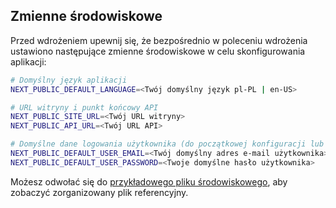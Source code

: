 ## Zmienne środowiskowe

Przed wdrożeniem upewnij się, że bezpośrednio w poleceniu wdrożenia ustawiono następujące zmienne środowiskowe w celu skonfigurowania aplikacji:

```bash
# Domyślny język aplikacji
NEXT_PUBLIC_DEFAULT_LANGUAGE=<Twój domyślny język pl-PL | en-US>

# URL witryny i punkt końcowy API
NEXT_PUBLIC_SITE_URL=<Twój URL witryny>
NEXT_PUBLIC_API_URL=<Twój URL API>

# Domyślne dane logowania użytkownika (do początkowej konfiguracji lub celów testowych)
NEXT_PUBLIC_DEFAULT_USER_EMAIL=<Twój domyślny adres e-mail użytkownika>
NEXT_PUBLIC_DEFAULT_USER_PASSWORD=<Twoje domyślne hasło użytkownika>
```

Możesz odwołać się do [przykładowego pliku środowiskowego](https://github.com/perfect-panel/ppanel-web/blob/main/apps/user/.env.template), aby zobaczyć zorganizowany plik referencyjny.


<Giscus />
